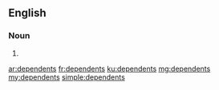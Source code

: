 ==English==

===Noun===
{{head|en|plural}}

# {{plural of|dependent|lang=en|nocat=1}}

[[ar:dependents]]
[[fr:dependents]]
[[ku:dependents]]
[[mg:dependents]]
[[my:dependents]]
[[simple:dependents]]